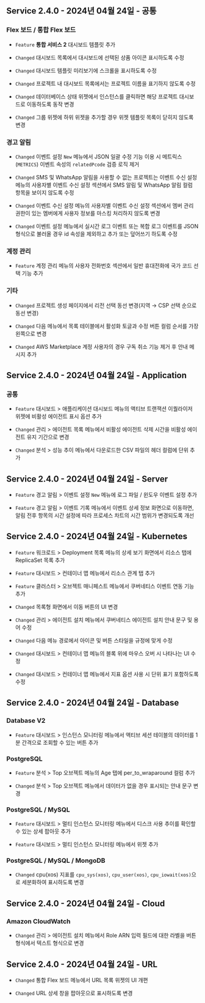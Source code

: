 ## Service 2.4.0​ - 2024년 04월 24일 - 공통​

### Flex 보드 / 통합 Flex 보드​

- <code class="Feature">Feature</code> <b>통합 서비스 2</b> 대시보드 템플릿 추가

- <code class="Changed">Changed</code> <span class="uitext">대시보드 목록</span>에서 대시보드에 선택된 상품 아이콘 표시하도록 수정

- <code class="Changed">Changed</code> 대시보드 템플릿 미리보기에 스크롤을 표시하도록 수정

- <code class="Changed">Changed</code> 프로젝트 내 대시보드 목록에서는 프로젝트 이름을 표기하지 않도록 수정

- <code class="Changed">Changed</code> 데이터베이스 상태 위젯에서 인스턴스를 클릭하면 해당 프로젝트 대시보드로 이동하도록 동작 변경

- <code class="Changed">Changed</code> 그룹 위젯에 하위 위젯을 추가할 경우 위젯 템플릿 목록이 닫히지 않도록 변경

### 경고 알림

- <code class="Changed">Changed</code> <span class="uitext">이벤트 설정</span> <code class="newfunc">New</code> 메뉴에서 <span class="uitext">JSON 일괄 수정</span> 기능 이용 시 메트릭스(<code>METRICS</code>) 이벤트 속성의 <code>relatedPcode</code> 검증 로직 제거

- <code class="Changed">Changed</code> SMS 및 WhatsApp 알림을 사용할 수 없는 프로젝트는 <span class="uitext">이벤트 수신 설정</span> 메뉴의 <span class="uitext">사용자별 이벤트 수신 설정</span> 섹션에서 <span class="uitext">SMS 알림</span> 및 <span class="uitext">WhatsApp 알림</span> 컬럼 항목을 보이지 않도록 수정

- <code class="Changed">Changed</code> <span class="uitext">이벤트 수신 설정</span> 메뉴의 <span class="uitext">사용자별 이벤트 수신 설정</span> 섹션에서 <span class="b500">멤버 관리</span> 권한이 있는 멤버에게 사용자 정보를 마스킹 처리하지 않도록 변경

- <code class="Changed">Changed</code> <span class="uitext">이벤트 설정</span> 메뉴에서 실시간 로그 이벤트 또는 복합 로그 이벤트를 JSON 형식으로 불러올 경우 id 속성을 제외하고 추가 또는 덮어쓰기 하도록 수정

### 계정 관리​

- <code class="Feature">Feature</code> <span class="uitext">계정 관리</span> 메뉴의 <span class="uitext">사용자 전화번호</span> 섹션에서 일반 휴대전화에 국가 코드 선택 기능 추가

### 기타​

- <code class="Changed">Changed</code> 프로젝트 생성 페이지에서 리전 선택 동선 변경(지역 → CSP 선택 순으로 동선 변경)

- <code class="Changed">Changed</code> 다음 메뉴에서 목록 테이블에서 활성화 토글과 수정 버튼 컬럼 순서를 가장 왼쪽으로 변경

- <code class="Changed">Changed</code> AWS Marketplace 계정 사용자의 경우 구독 취소 기능 제거 후 안내 메시지 추가

## Service 2.4.0​ - 2024년 04월 24일 - Application​

### 공통​

- <code class="Feature">Feature</code> <span class="uitext">대시보드</span> &gt; <span class="uitext">애플리케이션 대시보드</span> 메뉴의 <span class="uitext">액티브 트랜잭션 이퀄라이저</span> 위젯에 비활성 에이전트 표시 옵션 추가

- <code class="Changed">Changed</code> <span class="uitext">관리</span> &gt; <span class="uitext">에이전트 목록</span> 메뉴에서 <span class="b500">비활성 에이전트 삭제 시간</span>을 <span class="uitext">비활성 에이전트 유지 기간</span>으로 변경

- <code class="Changed">Changed</code> <span class="uitext">분석</span> &gt; <span class="uitext">성능 추이</span> 메뉴에서 다운로드한 CSV 파일의 헤더 컬럼에 단위 추가

## Service 2.4.0​ - 2024년 04월 24일 - Server​

- <code class="Feature">Feature</code> <span class="uitext">경고 알림</span> &gt; <span class="uitext">이벤트 설정</span> <code class="newfunc">New</code> 메뉴에 <span class="uitext">로그 파일 / 윈도우 이벤트</span> 설정 추가

- <code class="Feature">Feature</code> <span class="uitext">경고 알림</span> &gt; <span class="uitext">이벤트 기록</span> 메뉴에서 이벤트 상세 정보 화면으로 이동하면, <span class="uitext">알림 전후</span> 항목의 시간 설정에 따라 프로세스 차트의 시간 범위가 변경되도록 개선

## Service 2.4.0​ - 2024년 04월 24일 - Kubernetes​

- <code class="Feature">Feature</code> <span class="uitext">워크로드</span> &gt; <span class="uitext">Deployment 목록</span> 메뉴의 <span class="uitext">상세 보기</span> 화면에서 <span class="uitext">리소스</span> 탭에 ReplicaSet 목록 추가

- <code class="Feature">Feature</code> <span class="uitext">대시보드</span> &gt; <span class="uitext">컨테이너 맵</span> 메뉴에서 <span class="uitext">리소스 관계</span> 탭 추가

- <code class="Feature">Feature</code> <span class="uitext">클러스터</span> &gt; <span class="uitext">오브젝트 매니페스트</span> 메뉴에서 <span class="uitext">쿠버네티스 이벤트</span> 연동 기능 추가

- <code class="Changed">Changed</code> 목록형 화면에서 이동 버튼의 UI 변경

- <code class="Changed">Changed</code> <span class="uitext">관리</span> &gt; <span class="uitext">에이전트 설치</span> 메뉴에서 쿠버네티스 에이전트 설치 안내 문구 및 용어 수정

- <code class="Changed">Changed</code> 다음 메뉴 경로에서 아이콘 및 버튼 스타일을 규정에 맞게 수정

- <code class="Changed">Changed</code> <span class="uitext">대시보드</span> &gt; <span class="uitext">컨테이너 맵</span> 메뉴의 블록 위에 마우스 오버 시 나타나는 UI 수정

- <code class="Changed">Changed</code> <span class="uitext">대시보드</span> &gt; <span class="uitext">컨테이너 맵</span> 메뉴에서 지표 옵션 사용 시 단위 표기 포함하도록 수정

## Service 2.4.0​ - 2024년 04월 24일 - Database​

### Database V2​

- <code class="Feature">Feature</code> <span class="uitext">대시보드</span> &gt; <span class="uitext">인스턴스 모니터링</span> 메뉴에서 <span class="uitext">액티브 세션</span> 테이블의 데이터를 1분 간격으로 조회할 수 있는 버튼 추가

### PostgreSQL​

- <code class="Feature">Feature</code> <span class="uitext">분석</span> &gt; <span class="uitext">Top 오브젝트</span> 메뉴의 <span class="uitext">Age</span> 탭에 <span class="uitext">per_to_wraparound</span> 컬럼 추가

- <code class="Changed">Changed</code> <span class="uitext">분석</span> &gt; <span class="uitext">Top 오브젝트</span> 메뉴에서 데이터가 없을 경우 표시되는 안내 문구 변경

### PostgreSQL / MySQL​

- <code class="Feature">Feature</code> <span class="uitext">대시보드</span> &gt; <span class="uitext">멀티 인스턴스 모니터링</span> 메뉴에서 디스크 사용 추이를 확인할 수 있는 상세 팝아웃 추가

- <code class="Feature">Feature</code> <span class="uitext">대시보드</span> &gt; <span class="uitext">멀티 인스턴스 모니터링</span> 메뉴에서 위젯 추가

### PostgreSQL / MySQL / MongoDB​

- <code class="Changed">Changed</code> cpu(xos) 지표를 <code>cpu_sys(xos)</code>, <code>cpu_user(xos)</code>, <code>cpu_iowait(xos)</code>으로 세분화하여 표시하도록 변경

## Service 2.4.0​ - 2024년 04월 24일 - Cloud​

### Amazon CloudWatch​

- <code class="Changed">Changed</code> <span class="uitext">관리</span> &gt; <span class="uitext">에이전트 설치</span> 메뉴에서 Role ARN 입력 필드에 대한 라벨을 버튼 형식에서 텍스트 형식으로 변경

## Service 2.4.0​ - 2024년 04월 24일 - URL​

- <code class="Changed">Changed</code> <span class="uitext">통합 Flex 보드</span> 메뉴에서 URL 목록 위젯의 UI 개편

- <code class="Changed">Changed</code> URL 상세 창을 팝아웃으로 표시하도록 변경

